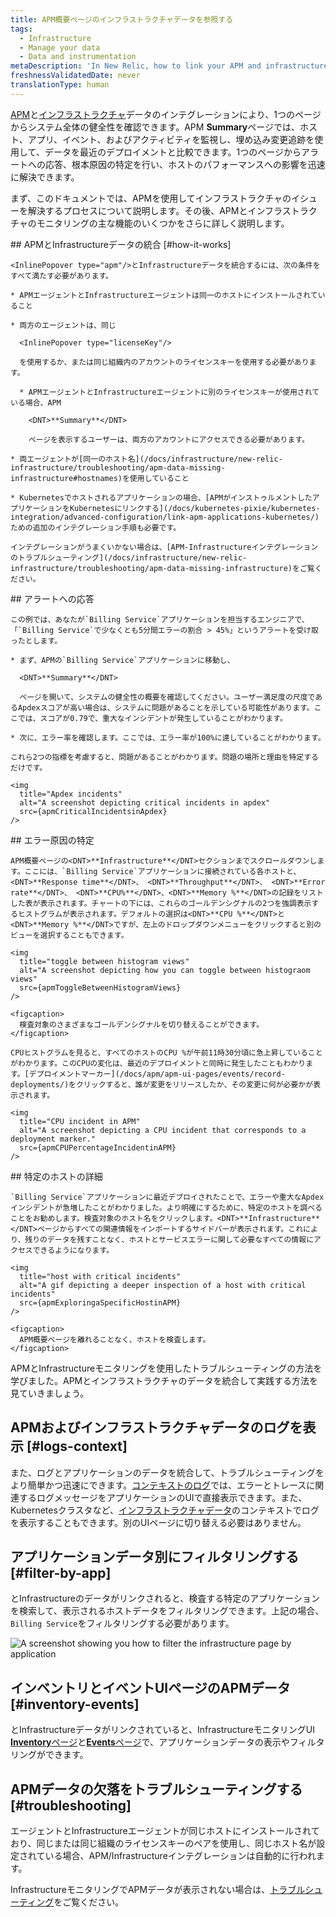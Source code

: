 ```yaml
---
title: APM概要ページのインフラストラクチャデータを参照する
tags:
  - Infrastructure
  - Manage your data
  - Data and instrumentation
metaDescription: 'In New Relic, how to link your APM and infrastructure data together.'
freshnessValidatedDate: never
translationType: human
---
```







[APM](/docs/apm/new-relic-apm/getting-started/welcome-new-relic-apm)と[インフラストラクチャ](/docs/infrastructure/new-relic-infrastructure/getting-started/welcome-new-relic-infrastructure)データのインテグレーションにより、1つのページからシステム全体の健全性を確認できます。APM <DNT>**Summary**</DNT>ページでは、ホスト、アプリ、イベント、および<InlinePopover type="alerts"/>アクティビティを監視し、埋め込み変更追跡を使用して、データを最近のデプロイメントと比較できます。1つのページからアラートへの応答、根本原因の特定を行い、ホストのパフォーマンスへの影響を迅速に解決できます。

まず、このドキュメントでは、APMを使用してインフラストラクチャのイシューを解決するプロセスについて説明します。その後、APMとインフラストラクチャのモニタリングの主な機能のいくつかをさらに詳しく説明します。

<Steps>
  <Step>
    ## APMとInfrastructureデータの統合 [#how-it-works]

    <InlinePopover type="apm"/>とInfrastructureデータを統合するには、次の条件をすべて満たす必要があります。

    * APMエージェントとInfrastructureエージェントは同一のホストにインストールされていること

    * 両方のエージェントは、同じ

      <InlinePopover type="licenseKey"/>

      を使用するか、または同じ組織内のアカウントのライセンスキーを使用する必要があります。

      * APMエージェントとInfrastructureエージェントに別のライセンスキーが使用されている場合、APM

        <DNT>**Summary**</DNT>

        ページを表示するユーザーは、両方のアカウントにアクセスできる必要があります。

    * 両エージェントが[同一のホスト名](/docs/infrastructure/new-relic-infrastructure/troubleshooting/apm-data-missing-infrastructure#hostnames)を使用していること

    * Kubernetesでホストされるアプリケーションの場合、[APMがインストゥルメントしたアプリケーションをKubernetesにリンクする](/docs/kubernetes-pixie/kubernetes-integration/advanced-configuration/link-apm-applications-kubernetes/)ための追加のインテグレーション手順も必要です。

    インテグレーションがうまくいかない場合は、[APM-Infrastructureインテグレーションのトラブルシューティング](/docs/infrastructure/new-relic-infrastructure/troubleshooting/apm-data-missing-infrastructure)をご覧ください。
  </Step>

  <Step>
    ## アラートへの応答

    この例では、あなたが`Billing Service`アプリケーションを担当するエンジニアで、「`Billing Service`で少なくとも5分間エラーの割合 > 45%」というアラートを受け取ったとします。

    * まず、APMの`Billing Service`アプリケーションに移動し、

      <DNT>**Summary**</DNT>

      ページを開いて、システムの健全性の概要を確認してください。ユーザー満足度の尺度であるApdexスコアが高い場合は、システムに問題があることを示している可能性があります。ここでは、スコアが0.79で、重大なインシデントが発生していることがわかります。

    * 次に、エラー率を確認します。ここでは、エラー率が100%に達していることがわかります。

    これら2つの指標を考慮すると、問題があることがわかります。問題の場所と理由を特定するだけです。

    <img
      title="Apdex incidents"
      alt="A screenshot depicting critical incidents in apdex"
      src={apmCriticalIncidentsinApdex}
    />
  </Step>

  <Step>
    ## エラー原因の特定

    APM概要ページの<DNT>**Infrastructure**</DNT>セクションまでスクロールダウンします。ここには、`Billing Service`アプリケーションに接続されている各ホストと、<DNT>**Response time**</DNT>、 <DNT>**Throughput**</DNT>、 <DNT>**Error rate**</DNT>、 <DNT>**CPU%**</DNT>、<DNT>**Memory %**</DNT>の記録をリストした表が表示されます。チャートの下には、これらのゴールデンシグナルの2つを強調表示するヒストグラムが表示されます。デフォルトの選択は<DNT>**CPU %**</DNT>と<DNT>**Memory %**</DNT>ですが、左上のドロップダウンメニューをクリックすると別のビューを選択することもできます。

    <img
      title="toggle between histogram views"
      alt="A screenshot depicting how you can toggle between histograom views"
      src={apmToggleBetweenHistogramViews}
    />

    <figcaption>
      検査対象のさまざまなゴールデンシグナルを切り替えることができます。
    </figcaption>

    CPUヒストグラムを見ると、すべてのホストのCPU %が午前11時30分頃に急上昇していることがわかります。このCPUの変化は、最近のデプロイメントと同時に発生したこともわかります。[デプロイメントマーカー](/docs/apm/apm-ui-pages/events/record-deployments/)をクリックすると、誰が変更をリリースしたか、その変更に何が必要かが表示されます。

    <img
      title="CPU incident in APM"
      alt="A screenshot depicting a CPU incident that corresponds to a deployment marker."
      src={apmCPUPercentageIncidentinAPM}
    />
  </Step>

  <Step>
    ## 特定のホストの詳細

    `Billing Service`アプリケーションに最近デプロイされたことで、エラーや重大なApdexインシデントが急増したことがわかりました。より明確にするために、特定のホストを調べることをお勧めします。検査対象のホスト名をクリックします。<DNT>**Infrastructure**</DNT>ページからすべての関連情報をインポートするサイドバーが表示されます。これにより、残りのデータを残すことなく、ホストとサービスエラーに関して必要なすべての情報にアクセスできるようになります。

    <img
      title="host with critical incidents"
      alt="A gif depicting a deeper inspection of a host with critical incidents"
      src={apmExploringaSpecificHostinAPM}
    />

    <figcaption>
      APM概要ページを離れることなく、ホストを検査します。
    </figcaption>
  </Step>
</Steps>

APMとInfrastructureモニタリングを使用したトラブルシューティングの方法を学びました。APMとインフラストラクチャのデータを統合して実践する方法を見ていきましょう。

## APMおよびインフラストラクチャデータのログを表示 [#logs-context]

また、ログとアプリケーションのデータを統合して、トラブルシューティングをより簡単かつ迅速にできます。[コンテキストのログ](/docs/logs/logs-context/configure-logs-context-apm-agents/)では、エラーとトレースに関連するログメッセージをアプリケーションのUIで直接表示できます。また、Kubernetesクラスタなど、[インフラストラクチャデータ](/docs/logs/forward-logs/forward-your-logs-using-infrastructure-agent/)のコンテキストでログを表示することもできます。別のUIページに切り替える必要はありません。

## アプリケーションデータ別にフィルタリングする [#filter-by-app]

<InlinePopover type="apm"/>とInfrastructureのデータがリンクされると、検査する特定のアプリケーションを検索して、表示されるホストデータをフィルタリングできます。上記の場合、`Billing Service`をフィルタリングする必要があります。

<img
  title="filter by application"
  alt="A screenshot showing you how to filter the infrastructure page by application"
  src={apmFilterbyApplication}
/>

## インベントリとイベントUIページのAPMデータ [#inventory-events]

<InlinePopover type="apm"/>とInfrastructureデータがリンクされていると、InfrastructureモニタリングUI [<DNT>**Inventory**</DNT>ページ](/docs/infrastructure/new-relic-infrastructure/infrastructure-ui-pages/infrastructure-inventory-page-search-your-entire-infrastructure)と[<DNT>**Events**</DNT>ページ](/docs/infrastructure/new-relic-infrastructure/infrastructure-ui-pages/infrastructure-events-page-live-feed-every-agent)で、アプリケーションデータの表示やフィルタリングができます。

## APMデータの欠落をトラブルシューティングする [#troubleshooting]

<InlinePopover type="apm"/>エージェントとInfrastructureエージェントが同じホストにインストールされており、同じ<InlinePopover type="licenseKey"/>または同じ組織のライセンスキーのペアを使用し、同じホスト名が設定されている場合、APM/Infrastructureインテグレーションは自動的に行われます。

InfrastructureモニタリングでAPMデータが表示されない場合は、[トラブルシューティング](/docs/infrastructure/new-relic-infrastructure/troubleshooting/troubleshooting-apm-data-not-infrastructure)をご覧ください。
